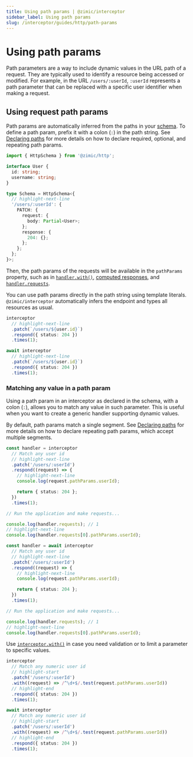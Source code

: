 ```yaml
---
title: Using path params | @zimic/interceptor
sidebar_label: Using path params
slug: /interceptor/guides/http/path-params
---
```



# Using path params

Path parameters are a way to include dynamic values in the URL path of a request. They are typically used to identify a
resource being accessed or modified. For example, in the URL `/users/:userId`, `:userId` represents a path parameter
that can be replaced with a specific user identifier when making a request.

## Using request path params

Path params are automatically inferred from the paths in your [schema](/docs/zimic-http/guides/1-schemas.md). To define
a path param, prefix it with a colon (`:`) in the path string. See
[Declaring paths](/docs/zimic-http/guides/1-schemas.md#declaring-paths) for more details on how to declare required,
optional, and repeating path params.

```ts title='schema.ts'
import { HttpSchema } from '@zimic/http';

interface User {
  id: string;
  username: string;
}

type Schema = HttpSchema<{
  // highlight-next-line
  '/users/:userId': {
    PATCH: {
      request: {
        body: Partial<User>;
      };
      response: {
        204: {};
      };
    };
  };
}>;
```

Then, the path params of the requests will be available in the `pathParams` property, such as in
[`handler.with()`](/docs/zimic-interceptor/api/3-http-request-handler.mdx#handlerwith),
[computed responses](/docs/zimic-interceptor/api/3-http-request-handler.mdx#handlerrespond), and
[`handler.requests`](/docs/zimic-interceptor/api/3-http-request-handler.mdx#handlerrequests).

You can use path params directly in the path string using template literals. `@zimic/interceptor` automatically infers
the endpoint and types all resources as usual.

<Tabs groupId="zimic-http-interceptor-type">
  <TabItem value="local" label="Local interceptor">

```ts
interceptor
  // highlight-next-line
  .patch(`/users/${user.id}`)
  .respond({ status: 204 })
  .times(1);
```

  </TabItem>

  <TabItem value="remote" label="Remote interceptor">

```ts
await interceptor
  // highlight-next-line
  .patch(`/users/${user.id}`)
  .respond({ status: 204 })
  .times(1);
```

  </TabItem>
</Tabs>

### Matching any value in a path param

Using a path param in an interceptor as declared in the schema, with a colon (`:`), allows you to match any value in
such parameter. This is useful when you want to create a generic handler supporting dynamic values.

By default, path params match a single segment. See
[Declaring paths](/docs/zimic-http/guides/1-schemas.md#declaring-paths) for more details on how to declare repeating
path params, which accept multiple segments.

<Tabs groupId="zimic-http-interceptor-type">
  <TabItem value="local" label="Local interceptor">

```ts
const handler = interceptor
  // Match any user id
  // highlight-next-line
  .patch('/users/:userId')
  .respond((request) => {
    // highlight-next-line
    console.log(request.pathParams.userId);

    return { status: 204 };
  })
  .times(1);

// Run the application and make requests...

console.log(handler.requests); // 1
// highlight-next-line
console.log(handler.requests[0].pathParams.userId);
```

  </TabItem>

  <TabItem value="remote" label="Remote interceptor">

```ts
const handler = await interceptor
  // Match any user id
  // highlight-next-line
  .patch('/users/:userId')
  .respond((request) => {
    // highlight-next-line
    console.log(request.pathParams.userId);

    return { status: 204 };
  })
  .times(1);

// Run the application and make requests...

console.log(handler.requests); // 1
// highlight-next-line
console.log(handler.requests[0].pathParams.userId);
```

  </TabItem>
</Tabs>

Use [`interceptor.with()`](/docs/zimic-interceptor/api/3-http-request-handler.mdx#handlerwith) in case you need
validation or to limit a parameter to specific values.

<Tabs groupId="zimic-http-interceptor-type">
  <TabItem value="local" label="Local interceptor">

```ts
interceptor
  // Match any numeric user id
  // highlight-start
  .patch('/users/:userId')
  .with((request) => /^\d+$/.test(request.pathParams.userId))
  // highlight-end
  .respond({ status: 204 })
  .times(1);
```

  </TabItem>

  <TabItem value="remote" label="Remote interceptor">

```ts
await interceptor
  // Match any numeric user id
  // highlight-start
  .patch('/users/:userId')
  .with((request) => /^\d+$/.test(request.pathParams.userId))
  // highlight-end
  .respond({ status: 204 })
  .times(1);
```

  </TabItem>
</Tabs>
